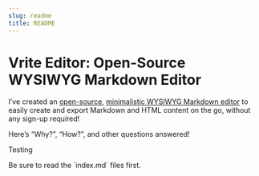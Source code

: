 ```yaml
---
slug: readme
title: README
---
```


# Vrite Editor: Open-Source WYSIWYG Markdown Editor

I’ve created an [open-source](https://github.com/vriteio/vrite), [minimalistic WYSIWYG Markdown editor](https://editor.vrite.io/) to easily create and export Markdown and HTML content on the go, without any sign-up required!

Here’s “Why?”, “How?”, and other questions answered!

Testing

<Note>
Be sure to read the `index.md` files first.
</Note>